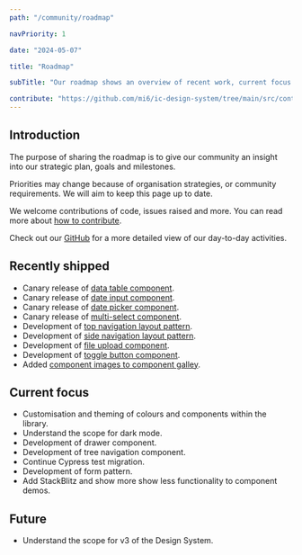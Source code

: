 ```yaml
---
path: "/community/roadmap"

navPriority: 1

date: "2024-05-07"

title: "Roadmap"

subTitle: "Our roadmap shows an overview of recent work, current focus and work we have planned."

contribute: "https://github.com/mi6/ic-design-system/tree/main/src/content/structured/community/roadmap.mdx"
---
```


## Introduction

The purpose of sharing the roadmap is to give our community an insight into our strategic plan, goals and milestones.

Priorities may change because of organisation strategies, or community requirements. We will aim to keep this page up to date.

We welcome contributions of code, issues raised and more. You can read more about [how to contribute](/community/contribute).

Check out our [GitHub](https://github.com/orgs/mi6/projects/2/views/1) for a more detailed view of our day-to-day activities.

## Recently shipped

- Canary release of [data table component](/components/data-table).
- Canary release of [date input component](/components/date-input).
- Canary release of [date picker component](/components/date-picker).
- Canary release of [multi-select component](/components/multi-select).
- Development of [top navigation layout pattern](/patterns/navigation-patterns/top-navigation-layout).
- Development of [side navigation layout pattern](/patterns/navigation-patterns/side-navigation-layout).
- Development of [file upload component](/components/button/code/#file-upload).
- Development of [toggle button component](/components/toggle-button).
- Added [component images to component galley](/components).

## Current focus

- Customisation and theming of colours and components within the library.
- Understand the scope for dark mode.
- Development of drawer component.
- Development of tree navigation component.
- Continue Cypress test migration.
- Development of form pattern.
- Add StackBlitz and show more show less functionality to component demos.

## Future

- Understand the scope for v3 of the Design System.
